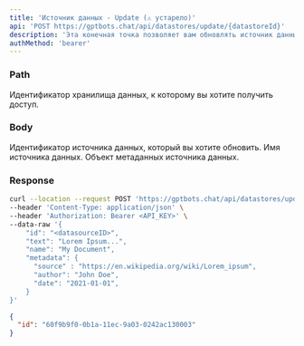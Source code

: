 ```yaml
---
title: 'Источник данных - Update (⚠️ устарело)'
api: 'POST https://gptbots.chat/api/datastores/update/{datastoreId}'
description: 'Эта конечная точка позволяет вам обновлять источник данных в вашем хранилище данных.'
authMethod: 'bearer'
---
```


### Path

<ParamField path="datastoreId" type="string" required>
  Идентификатор хранилища данных, к которому вы хотите получить доступ.
</ParamField>

### Body

<ParamField body="id" type="string" required>
  Идентификатор источника данных, который вы хотите обновить.
</ParamField>

<ParamField body="text" type="string" required>
</ParamField>

<ParamField body="name" type="string">
  Имя источника данных.
</ParamField>

<ParamField body="metadata" type="JSON or null">
  Объект метаданных источника данных.
</ParamField>

### Response

<ResponseField name="id" type="string"></ResponseField>

<RequestExample>

```bash Example Request
curl --location --request POST 'https://gptbots.chat/api/datastores/update/<datastoreId>' \
--header 'Content-Type: application/json' \
--header 'Authorization: Bearer <API_KEY>' \
--data-raw '{
    "id": "<datasourceID>",
    "text": "Lorem Ipsum...",
    "name": "My Document",
    "metadata": {
      "source" : "https://en.wikipedia.org/wiki/Lorem_ipsum",
      "author": "John Doe",
      "date": "2021-01-01",
    }
}'
```

</RequestExample>

<ResponseExample>

```json Response
{
  "id": "60f9b9f0-0b1a-11ec-9a03-0242ac130003"
}
```

</ResponseExample>
